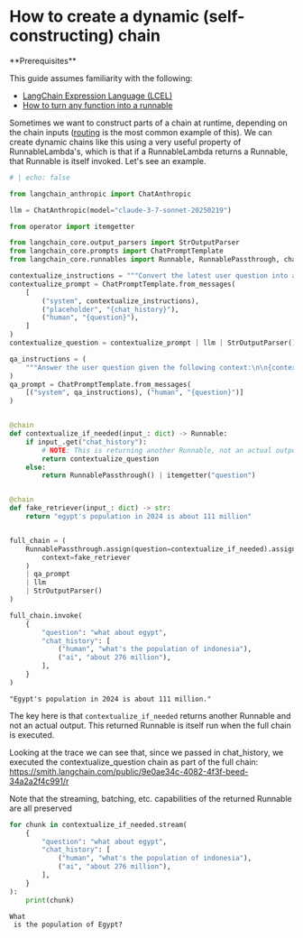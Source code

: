 # How to create a dynamic (self-constructing) chain

<Info>
**Prerequisites**


This guide assumes familiarity with the following:
- [LangChain Expression Language (LCEL)](/oss/javascript/concepts/lcel)
- [How to turn any function into a runnable](/oss/javascript/how-to/functions)

</Info>

Sometimes we want to construct parts of a chain at runtime, depending on the chain inputs ([routing](/oss/javascript/how-to/routing/) is the most common example of this). We can create dynamic chains like this using a very useful property of RunnableLambda's, which is that if a RunnableLambda returns a Runnable, that Runnable is itself invoked. Let's see an example.

<ChatModelTabs
  customVarName="llm"
/>



```python
# | echo: false

from langchain_anthropic import ChatAnthropic

llm = ChatAnthropic(model="claude-3-7-sonnet-20250219")
```


```python
from operator import itemgetter

from langchain_core.output_parsers import StrOutputParser
from langchain_core.prompts import ChatPromptTemplate
from langchain_core.runnables import Runnable, RunnablePassthrough, chain

contextualize_instructions = """Convert the latest user question into a standalone question given the chat history. Don't answer the question, return the question and nothing else (no descriptive text)."""
contextualize_prompt = ChatPromptTemplate.from_messages(
    [
        ("system", contextualize_instructions),
        ("placeholder", "{chat_history}"),
        ("human", "{question}"),
    ]
)
contextualize_question = contextualize_prompt | llm | StrOutputParser()

qa_instructions = (
    """Answer the user question given the following context:\n\n{context}."""
)
qa_prompt = ChatPromptTemplate.from_messages(
    [("system", qa_instructions), ("human", "{question}")]
)


@chain
def contextualize_if_needed(input_: dict) -> Runnable:
    if input_.get("chat_history"):
        # NOTE: This is returning another Runnable, not an actual output.
        return contextualize_question
    else:
        return RunnablePassthrough() | itemgetter("question")


@chain
def fake_retriever(input_: dict) -> str:
    return "egypt's population in 2024 is about 111 million"


full_chain = (
    RunnablePassthrough.assign(question=contextualize_if_needed).assign(
        context=fake_retriever
    )
    | qa_prompt
    | llm
    | StrOutputParser()
)

full_chain.invoke(
    {
        "question": "what about egypt",
        "chat_history": [
            ("human", "what's the population of indonesia"),
            ("ai", "about 276 million"),
        ],
    }
)
```



```output
"Egypt's population in 2024 is about 111 million."
```


The key here is that `contextualize_if_needed` returns another Runnable and not an actual output. This returned Runnable is itself run when the full chain is executed.

Looking at the trace we can see that, since we passed in chat_history, we executed the contextualize_question chain as part of the full chain: https://smith.langchain.com/public/9e0ae34c-4082-4f3f-beed-34a2a2f4c991/r

Note that the streaming, batching, etc. capabilities of the returned Runnable are all preserved


```python
for chunk in contextualize_if_needed.stream(
    {
        "question": "what about egypt",
        "chat_history": [
            ("human", "what's the population of indonesia"),
            ("ai", "about 276 million"),
        ],
    }
):
    print(chunk)
```
```output
What
 is the population of Egypt?
```
